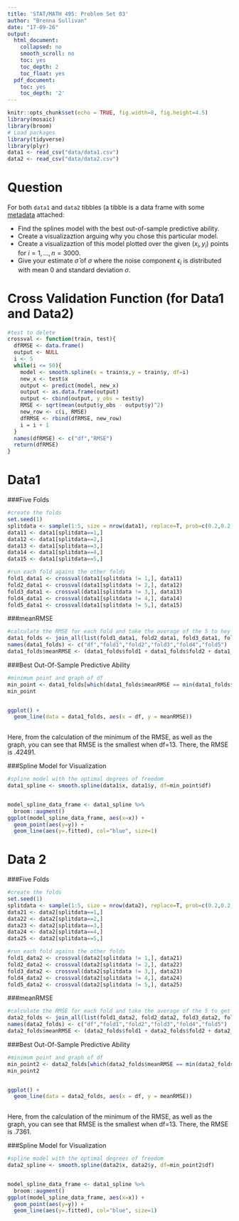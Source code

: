 ```yaml
---
title: 'STAT/MATH 495: Problem Set 03'
author: "Brenna Sullivan"
date: "17-09-26"
output:
  html_document:
    collapsed: no
    smooth_scroll: no
    toc: yes
    toc_depth: 2
    toc_float: yes
  pdf_document:
    toc: yes
    toc_depth: '2'
---
```


```r
knitr::opts_chunk$set(echo = TRUE, fig.width=8, fig.height=4.5)
library(mosaic)
library(broom)
# Load packages
library(tidyverse)
library(plyr)
data1 <- read_csv("data/data1.csv")
data2 <- read_csv("data/data2.csv")
```


# Question

For both `data1` and `data2` tibbles (a tibble is a data frame with some
[metadata](https://blog.rstudio.com/2016/03/24/tibble-1-0-0#tibbles-vs-data-frames) attached:

* Find the splines model with the best out-of-sample predictive ability.
* Create a visualizaztion arguing why you chose this particular model.
* Create a visualizaztion of this model plotted over the given $(x_i, y_i)$ points for $i=1,\ldots,n=3000$.
* Give your estimate $\widehat{\sigma}$ of $\sigma$ where the noise component $\epsilon_i$ is distributed with mean 0 and  standard deviation $\sigma$.


# Cross Validation Function (for Data1 and Data2)
```r
#test to delete
crossval <- function(train, test){
  dfRMSE <- data.frame()
  output <- NULL
  i <- 5
  while(i <= 50){
    model <- smooth.spline(x = train$x,y = train$y, df=i)
    new_x <- test$x
    output <- predict(model, new_x)
    output <- as.data.frame(output)
    output <- cbind(output, y_obs = test$y)
    RMSE <- sqrt(mean(output$y_obs - output$y)^2)
    new_row <- c(i, RMSE)
    dfRMSE <- rbind(dfRMSE, new_row)
    i = i + 1
  }
  names(dfRMSE) <- c("df","RMSE")
  return(dfRMSE)
}
```

# Data1

###Five Folds
```r
#create the folds
set.seed(1)
splitdata <- sample(1:5, size = nrow(data1), replace=T, prob=c(0.2,0.2,0.2,0.2,0.2))
data11 <- data1[splitdata==1,]
data12 <- data1[splitdata==2,]
data13 <- data1[splitdata==3,]
data14 <- data1[splitdata==4,]
data15 <- data1[splitdata==5,]

#run each fold agains the other folds
fold1_data1 <- crossval(data1[splitdata != 1,], data11)
fold2_data1 <- crossval(data1[splitdata != 2,], data12)
fold3_data1 <- crossval(data1[splitdata != 3,], data13)
fold4_data1 <- crossval(data1[splitdata != 4,], data14)
fold5_data1 <- crossval(data1[splitdata != 5,], data15)
```

###meanRMSE
```r
#calculate the RMSE for each fold and take the average of the 5 to hey meanRMSE
data1_folds <- join_all(list(fold1_data1, fold2_data1, fold3_data1, fold4_data1, fold5_data1), by = "df")
names(data1_folds) <- c("df","fold1","fold2","fold3","fold4","fold5")
data1_folds$meanRMSE <- (data1_folds$fold1 + data1_folds$fold2 + data1_folds$fold3 + data1_folds$fold4 + data1_folds$fold5)/5
```


###Best Out-Of-Sample Predictive Ability
```r
#minimum point and graph of df
min_point <- data1_folds[which(data1_folds$meanRMSE == min(data1_folds$meanRMSE)),]
min_point


ggplot() +
  geom_line(data = data1_folds, aes(x = df, y = meanRMSE))
  
```
Here, from the calculation of the minimum of the RMSE, as well as the graph, you can see that RMSE is the smallest when df=13.  There, the RMSE is .42491.

###Spline Model for Visualization
```r
#spline model with the optimal degrees of freedom
data1_spline <- smooth.spline(data1$x, data1$y, df=min_point$df)


model_spline_data_frame <- data1_spline %>%
  broom::augment()
ggplot(model_spline_data_frame, aes(x=x)) +
  geom_point(aes(y=y)) +
  geom_line(aes(y=.fitted), col="blue", size=1)
```


# Data 2

###Five Folds
```r
#create the folds
set.seed(1)
splitdata <- sample(1:5, size = nrow(data2), replace=T, prob=c(0.2,0.2,0.2,0.2,0.2))
data21 <- data2[splitdata==1,]
data22 <- data2[splitdata==2,]
data23 <- data2[splitdata==3,]
data24 <- data2[splitdata==4,]
data25 <- data2[splitdata==5,]

#run each fold agains the other folds
fold1_data2 <- crossval(data2[splitdata != 1,], data21)
fold2_data2 <- crossval(data2[splitdata != 2,], data22)
fold3_data2 <- crossval(data2[splitdata != 3,], data23)
fold4_data2 <- crossval(data2[splitdata != 4,], data24)
fold5_data2 <- crossval(data2[splitdata != 5,], data25)
```

###meanRMSE
```r
#calculate the RMSE for each fold and take the average of the 5 to get meanRMSE
data2_folds <- join_all(list(fold1_data2, fold2_data2, fold3_data2, fold4_data2, fold5_data2), by = "df")
names(data2_folds) <- c("df","fold1","fold2","fold3","fold4","fold5")
data2_folds$meanRMSE <- (data2_folds$fold1 + data2_folds$fold2 + data2_folds$fold3 + data2_folds$fold4 + data2_folds$fold5)/5
```


###Best Out-Of-Sample Predictive Ability
```r
#minimum point and graph of df
min_point2 <- data2_folds[which(data2_folds$meanRMSE == min(data2_folds$meanRMSE)),]
min_point2


ggplot() +
  geom_line(data = data2_folds, aes(x = df, y = meanRMSE))
  
```
Here, from the calculation of the minimum of the RMSE, as well as the graph, you can see that RMSE is the smallest when df=13.  There, the RMSE is .7361.

###Spline Model for Visualization
```r
#spline model with the optimal degrees of freedom
data2_spline <- smooth.spline(data2$x, data2$y, df=min_point2$df)


model_spline_data_frame <- data1_spline %>%
  broom::augment()
ggplot(model_spline_data_frame, aes(x=x)) +
  geom_point(aes(y=y)) +
  geom_line(aes(y=.fitted), col="blue", size=1)
```

